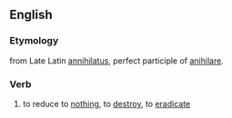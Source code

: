==English==
===Etymology===
from Late Latin [[annihilatus]], perfect participle of [[anihilare]].
===Verb===
#to reduce to [[nothing]], to [[destroy]], to [[eradicate]]